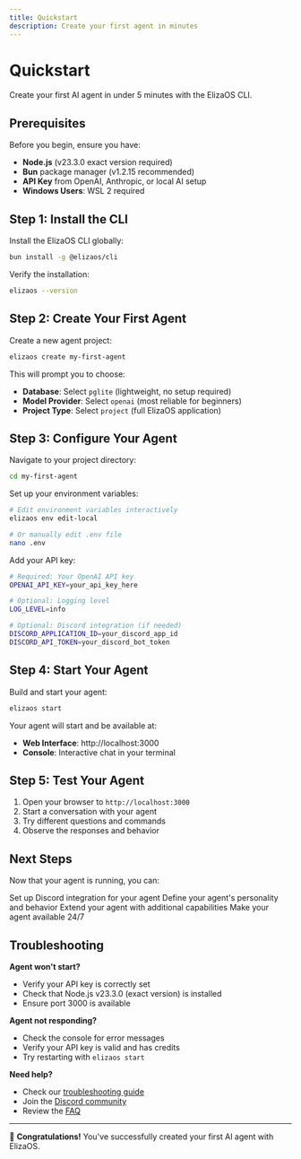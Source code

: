 ```yaml
---
title: Quickstart
description: Create your first agent in minutes
---
```


# Quickstart

Create your first AI agent in under 5 minutes with the ElizaOS CLI.

## Prerequisites

Before you begin, ensure you have:

- **Node.js** (v23.3.0 exact version required)
- **Bun** package manager (v1.2.15 recommended)
- **API Key** from OpenAI, Anthropic, or local AI setup
- **Windows Users**: WSL 2 required

## Step 1: Install the CLI

Install the ElizaOS CLI globally:

```bash
bun install -g @elizaos/cli
```

Verify the installation:

```bash
elizaos --version
```

## Step 2: Create Your First Agent

Create a new agent project:

```bash
elizaos create my-first-agent
```

This will prompt you to choose:
- **Database**: Select `pglite` (lightweight, no setup required)
- **Model Provider**: Select `openai` (most reliable for beginners)
- **Project Type**: Select `project` (full ElizaOS application)

## Step 3: Configure Your Agent

Navigate to your project directory:

```bash
cd my-first-agent
```

Set up your environment variables:

```bash
# Edit environment variables interactively
elizaos env edit-local

# Or manually edit .env file
nano .env
```

Add your API key:

```bash
# Required: Your OpenAI API key
OPENAI_API_KEY=your_api_key_here

# Optional: Logging level
LOG_LEVEL=info

# Optional: Discord integration (if needed)
DISCORD_APPLICATION_ID=your_discord_app_id
DISCORD_API_TOKEN=your_discord_bot_token
```

## Step 4: Start Your Agent

Build and start your agent:

```bash
elizaos start
```

Your agent will start and be available at:
- **Web Interface**: http://localhost:3000
- **Console**: Interactive chat in your terminal

## Step 5: Test Your Agent

1. Open your browser to `http://localhost:3000`
2. Start a conversation with your agent
3. Try different questions and commands
4. Observe the responses and behavior

## Next Steps

Now that your agent is running, you can:

<Cards>
  <Card title="Connect to Discord" href="/docs/core-concepts/communication">
    Set up Discord integration for your agent
  </Card>
  <Card title="Customize Personality" href="/docs/core-concepts/agent-development/character-definition">
    Define your agent's personality and behavior
  </Card>
  <Card title="Add Plugins" href="/docs/plugins/creating-plugins">
    Extend your agent with additional capabilities
  </Card>
  <Card title="Deploy to Production" href="/docs/advanced/deployment">
    Make your agent available 24/7
  </Card>
</Cards>

## Troubleshooting

**Agent won't start?**
- Verify your API key is correctly set
- Check that Node.js v23.3.0 (exact version) is installed
- Ensure port 3000 is available

**Agent not responding?**
- Check the console for error messages
- Verify your API key is valid and has credits
- Try restarting with `elizaos start`

**Need help?**
- Check our [troubleshooting guide](/docs/learning-tracks/simple/guides/troubleshooting-guide)
- Join the [Discord community](https://discord.gg/elizaos)
- Review the [FAQ](/docs/faq)

---

🎉 **Congratulations!** You've successfully created your first AI agent with ElizaOS.
